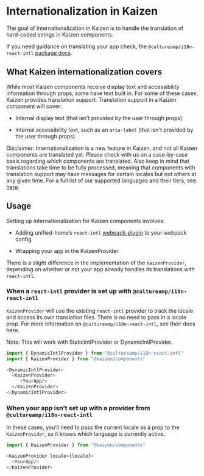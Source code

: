 
<Meta title="Components/Kaizen Provider/Internationalization in Kaizen" />

# Internationalization in Kaizen

The goal of Internationalization in Kaizen is to handle the translation of hard-coded strings in Kaizen components.

If you need guidance on translating your app check, the `@cultureamp/i18n-react-intl` [package docs](https://github.com/cultureamp/unified-home/blob/master/packages/i18n-react-intl/README.md).

## What Kaizen internationalization covers

While most Kaizen components receive display text and accessibility information through props, some have text built in. For some of these cases, Kaizen provides translation support. 
Translation support in a Kaizen component will cover:

- Internal display text (that isn't provided by the user through props)

- Internal accessibility text, such as an `aria-label` (that isn't provided by the user through props)

Disclaimer: Internationalization is a new feature in Kaizen, and not all Kaizen components are translated yet.
Please check with us on a case-by-case basis regarding which components are translated. Also keep in mind that translations take time to be fully processed, meaning that components with translation support may have messages for certain locales but not others at any given time. 
For a full list of our supported languages and their tiers, see [here](https://github.com/cultureamp/translation-bot/blob/master/config/kaizen-design-system.yaml). 

## Usage

Setting up internationalization for Kaizen components involves:

- Adding unified-home’s `react-intl` [webpack-plugin](https://github.com/cultureamp/unified-home/tree/master/packages/i18n-react-intl#integrating-with-webpack) to your webpack config

- Wrapping your app in the <LinkTo pageId="components-kaizen-provider-installation">KaizenProvider</LinkTo>

There is a slight difference in the implementation of the `KaizenProvider`, depending on whether or not your app already handles its translations with `react-intl`. 

### When a `react-intl` provider is set up with `@cultureamp/i18n-react-intl`

`KaizenProvider` will use the existing `react-intl` provider to track the locale and access its own translation files. There is no need to pass in a locale prop.
For more information on `@cultureamp/i18n-react-intl`, see their docs here.

Note: This will work with StaticIntlProvider or DynamicIntlProvider.
```ts
import { DynamicIntlProvider } from "@cultureamp/i18n-react-intl"
import { KaizenProvider } from "@kaizen/components"

<DynamicIntlProvider>
  <KaizenProvider>
     <YourApp/>
  </KaizenProvider>
</DynamicIntlProvider>
```

### When your app isn’t set up with a provider from `@cultureamp/i18n-react-intl`

In these cases, you’ll need to pass the current locale as a prop to the `KaizenProvider`, so it knows which language is currently active.

```ts
import { KaizenProvider } from "@kaizen/components"

<KaizenProvider locale={locale}>
  <YourApp/>
</KaizenProvider>
```


